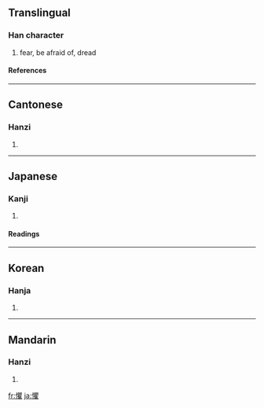 {{see|惧}}

==Translingual==
===Han character===
{{Han char|rn=61|rad=心|as=18|sn=21|four=9601<sub>4</sub>|canj=心月山土 (PBUG)}}
# fear, be afraid of, dread
====References====
{{Han ref|kx=0408.430|dkj=11488|dj=0750.180|hdz=42371.070|uh=61FC|ud=25084|bh=C4DF|bd=50399}}
----
==Cantonese==
===Hanzi===
{{yue-hanzi|jyut=|y=geui6}}
# {{defn|Cantonese}}
----
==Japanese==
===Kanji===
{{ja-kanji|grade=|rs=心18}}
# {{defn|Japanese}} 
====Readings====
{{ja-readings|on=[[く]] (ku), [[ぐ]] (gu)|kun=[[おそれる]] (osoreru)}}
----
==Korean==
===Hanja===
{{ko-hanja|hangeul=구|eumhun=|rv=gu|mr=ku|y=kwu}}
# {{defn|Korean}}
----
==Mandarin==
===Hanzi===
{{cmn-hanzi|sim=惧|pin=[[jù]] ([[ju4]])|wg=chü<sup>4</sup>}}
# {{defn|Mandarin}}

[[fr:懼]]
[[ja:懼]]